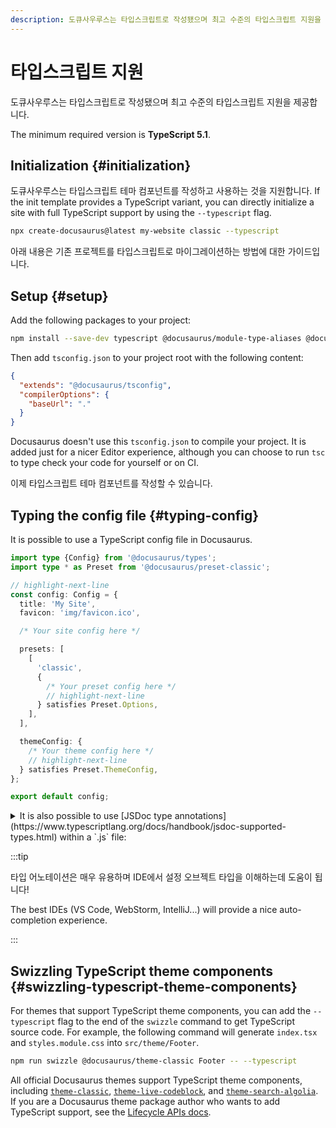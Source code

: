 ```yaml
---
description: 도큐사우루스는 타입스크립트로 작성됐으며 최고 수준의 타입스크립트 지원을 제공합니다.
---
```


# 타입스크립트 지원

도큐사우루스는 타입스크립트로 작성됐으며 최고 수준의 타입스크립트 지원을 제공합니다.

The minimum required version is **TypeScript 5.1**.

## Initialization {#initialization}

도큐사우루스는 타입스크립트 테마 컴포넌트를 작성하고 사용하는 것을 지원합니다. If the init template provides a TypeScript variant, you can directly initialize a site with full TypeScript support by using the `--typescript` flag.

```bash
npx create-docusaurus@latest my-website classic --typescript
```

아래 내용은 기존 프로젝트를 타입스크립트로 마이그레이션하는 방법에 대한 가이드입니다.

## Setup {#setup}

Add the following packages to your project:

```bash npm2yarn
npm install --save-dev typescript @docusaurus/module-type-aliases @docusaurus/tsconfig @docusaurus/types
```

Then add `tsconfig.json` to your project root with the following content:

```json title="tsconfig.json"
{
  "extends": "@docusaurus/tsconfig",
  "compilerOptions": {
    "baseUrl": "."
  }
}
```

Docusaurus doesn't use this `tsconfig.json` to compile your project. It is added just for a nicer Editor experience, although you can choose to run `tsc` to type check your code for yourself or on CI.

이제 타입스크립트 테마 컴포넌트를 작성할 수 있습니다.

## Typing the config file {#typing-config}

It is possible to use a TypeScript config file in Docusaurus.

```ts title="docusaurus.config.ts"
import type {Config} from '@docusaurus/types';
import type * as Preset from '@docusaurus/preset-classic';

// highlight-next-line
const config: Config = {
  title: 'My Site',
  favicon: 'img/favicon.ico',

  /* Your site config here */

  presets: [
    [
      'classic',
      {
        /* Your preset config here */
        // highlight-next-line
      } satisfies Preset.Options,
    ],
  ],

  themeConfig: {
    /* Your theme config here */
    // highlight-next-line
  } satisfies Preset.ThemeConfig,
};

export default config;
```

<details>
  <summary>It is also possible to use [JSDoc type annotations](https://www.typescriptlang.org/docs/handbook/jsdoc-supported-types.html) within a `.js` file:</summary>

기본적으로 도큐사우루스의 타입스크립트 설정은 자바스크립트 파일에 대한 타입 체크는 하지 않습니다.

The `// @ts-check` comment ensures the config file is properly type-checked when running `npx tsc`.

```js title="docusaurus.config.js"
// highlight-next-line
// @ts-check

// highlight-next-line
/** @type {import('@docusaurus/types').Config} */
const config = {
  tagline: 'Dinosaurs are cool',
  favicon: 'img/favicon.ico',

  /* Your site config here */

  presets: [
    [
      '@docusaurus/preset-classic',
      // highlight-next-line
      /** @type {import('@docusaurus/preset-classic').Options} */
      (
        {
          /* Your preset config here */
        }
      ),
    ],
  ],
  themeConfig:
    // highlight-next-line
    /** @type {import('@docusaurus/preset-classic').ThemeConfig} */
    (
      {
        /* Your theme config here */
      }
    ),
};

export default config;
```

</details>

:::tip

타입 어노테이션은 매우 유용하며 IDE에서 설정 오브젝트 타입을 이해하는데 도움이 됩니다!

The best IDEs (VS Code, WebStorm, IntelliJ...) will provide a nice auto-completion experience.

:::

## Swizzling TypeScript theme components {#swizzling-typescript-theme-components}

For themes that support TypeScript theme components, you can add the `--typescript` flag to the end of the `swizzle` command to get TypeScript source code. For example, the following command will generate `index.tsx` and `styles.module.css` into `src/theme/Footer`.

```bash npm2yarn
npm run swizzle @docusaurus/theme-classic Footer -- --typescript
```

All official Docusaurus themes support TypeScript theme components, including [`theme-classic`](./api/themes/theme-classic.mdx), [`theme-live-codeblock`](./api/themes/theme-live-codeblock.mdx), and [`theme-search-algolia`](./api/themes/theme-search-algolia.mdx). If you are a Docusaurus theme package author who wants to add TypeScript support, see the [Lifecycle APIs docs](./api/plugin-methods/extend-infrastructure.mdx#getTypeScriptThemePath).
